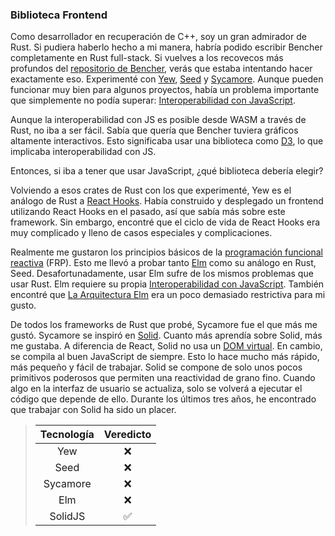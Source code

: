 ### Biblioteca Frontend

Como desarrollador en recuperación de C++, soy un gran admirador de Rust. Si pudiera haberlo hecho a mi manera, habría podido escribir Bencher completamente en Rust full-stack. Si vuelves a los recovecos más profundos del [repositorio de Bencher][bencher github], verás que estaba intentando hacer exactamente eso. Experimenté con [Yew][yew github], [Seed][seed github] y [Sycamore][sycamore github]. Aunque pueden funcionar muy bien para algunos proyectos, había un problema importante que simplemente no podía superar: [Interoperabilidad con JavaScript][js ffi].

Aunque la interoperabilidad con JS es posible desde WASM a través de Rust, no iba a ser fácil. Sabía que quería que Bencher tuviera gráficos altamente interactivos. Esto significaba usar una biblioteca como [D3][d3 github], lo que implicaba interoperabilidad con JS.

Entonces, si iba a tener que usar JavaScript, ¿qué biblioteca debería elegir?

Volviendo a esos crates de Rust con los que experimenté, Yew es el análogo de Rust a [React Hooks][react hooks]. Había construido y desplegado un frontend utilizando React Hooks en el pasado, así que sabía más sobre este framework. Sin embargo, encontré que el ciclo de vida de React Hooks era muy complicado y lleno de casos especiales y complicaciones.

Realmente me gustaron los principios básicos de la [programación funcional reactiva][functional reactive programming] (FRP). Esto me llevó a probar tanto [Elm][elm] como su análogo en Rust, Seed. Desafortunadamente, usar Elm sufre de los mismos problemas que usar Rust. Elm requiere su propia [Interoperabilidad con JavaScript][elm js interop]. También encontré que [La Arquitectura Elm][the elm architecture] era un poco demasiado restrictiva para mi gusto.

De todos los frameworks de Rust que probé, Sycamore fue el que más me gustó. Sycamore se inspiró en [Solid][solid github]. Cuanto más aprendía sobre Solid, más me gustaba. A diferencia de React, Solid no usa un [DOM virtual][react virtual dom]. En cambio, se compila al buen JavaScript de siempre. Esto lo hace mucho más rápido, más pequeño y fácil de trabajar. Solid se compone de solo unos pocos primitivos poderosos que permiten una reactividad de grano fino. Cuando algo en la interfaz de usuario se actualiza, solo se volverá a ejecutar el código que depende de ello. Durante los últimos tres años, he encontrado que trabajar con Solid ha sido un placer.

> | Tecnología | Veredicto |
> | :--------: | :-------: |
> |    Yew     |    ❌     |
> |    Seed    |    ❌     |
> |  Sycamore  |    ❌     |
> |    Elm     |    ❌     |
> |  SolidJS   |    ✅     |

[bencher github]: https://github.com/bencherdev/bencher
[yew github]: https://github.com/yewstack/yew
[seed github]: https://github.com/seed-rs/seed
[sycamore github]: https://github.com/sycamore-rs/sycamore
[js ffi]: https://rustwasm.github.io/docs/book/reference/js-ffi.html
[d3 github]: https://github.com/d3/d3
[react hooks]: https://react.dev/reference/react/hooks
[functional reactive programming]: https://en.wikipedia.org/wiki/Functional_reactive_programming
[elm]: https://elm-lang.org/
[elm js interop]: https://guide.elm-lang.org/interop/
[the elm architecture]: https://guide.elm-lang.org/architecture/
[solid github]: https://github.com/solidjs/solid
[react virtual dom]: https://legacy.reactjs.org/docs/faq-internals.html
